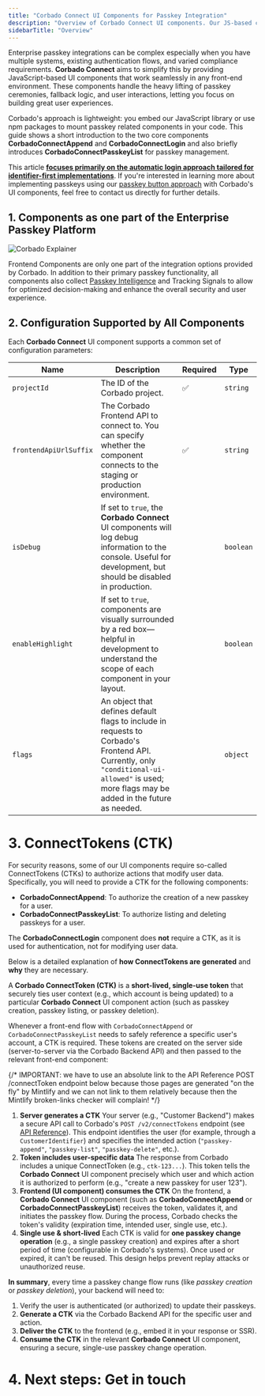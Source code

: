 ```yaml
---
title: "Corbado Connect UI Components for Passkey Integration"
description: "Overview of Corbado Connect UI components. Our JS-based components simplify passkey ceremonies, fallback logic, and user interactions for any front-end."
sidebarTitle: "Overview"
---
```



Enterprise passkey integrations can be complex especially when you have multiple systems, existing authentication flows, and varied compliance requirements. **Corbado Connect** aims to simplify this by providing JavaScript-based UI components that work seamlessly in any front-end environment. These components handle the heavy lifting of passkey ceremonies, fallback logic, and user interactions, letting you focus on building great user experiences.

Corbado's approach is lightweight: you embed our JavaScript library or use npm packages to mount passkey related components in your code. This guide shows a short introduction to the two core components **CorbadoConnectAppend** and **CorbadoConnectLogin** and also briefly introduces **CorbadoConnectPasskeyList** for passkey management.

This article [**focuses primarily on the automatic login approach tailored for identifier-first implementations**](https://www.corbado.com/blog/passkey-login-best-practices#61-automatic-passkey-login-approach-with-corbado). If you're interested in learning more about implementing passkeys using our [passkey button approach](https://www.corbado.com/blog/passkey-login-best-practices#62-separate-passkey-button-approach-with-corbado) with Corbado's UI components, feel free to contact us directly for further details.

## 1. Components as one part of the Enterprise Passkey Platform

![Corbado Explainer](/images/corbado-connect/corbado-connect-architecture.png)

Frontend Components are only one part of the integration options provided by Corbado. In addition to their primary passkey functionality, all components also collect [Passkey Intelligence](/corbado-connect/features/passkey-intelligence) and Tracking Signals to allow for optimized decision-making and enhance the overall security and user experience.

## 2. Configuration Supported by All Components

Each **Corbado Connect** UI component supports a common set of configuration parameters:

| **Name**               | **Description**                                                                                                                                                                             | **Required** | **Type**  |
| ---------------------- | ------------------------------------------------------------------------------------------------------------------------------------------------------------------------------------------- | ------------ | --------- |
| `projectId`            | The ID of the Corbado project.                                                                                                                                                              | ✅            | `string`  |
| `frontendApiUrlSuffix` | The Corbado Frontend API to connect to. You can specify whether the component connects to the staging or production environment.                                                            | ✅            | `string`  |
| `isDebug`              | If set to `true`, the **Corbado Connect** UI components will log debug information to the console. Useful for development, but should be disabled in production.                            |              | `boolean` |
| `enableHighlight`      | If set to `true`, components are visually surrounded by a red box—helpful in development to understand the scope of each component in your layout.                                          |              | `boolean` |
| `flags`                | An object that defines default flags to include in requests to Corbado's Frontend API. Currently, only `"conditional-ui-allowed"` is used; more flags may be added in the future as needed. |              | `object`  |


# 3. ConnectTokens (CTK)

For security reasons, some of our UI components require so-called ConnectTokens (CTKs) to authorize actions that modify user data. Specifically, you will need to provide a CTK for the following components:

- **CorbadoConnectAppend**: To authorize the creation of a new passkey for a user.
- **CorbadoConnectPasskeyList**: To authorize listing and deleting passkeys for a user.

The **CorbadoConnectLogin** component does **not** require a CTK, as it is used for authentication, not for modifying user data.

Below is a detailed explanation of **how ConnectTokens are generated** and **why** they are necessary.

A **Corbado ConnectToken (CTK)** is a **short-lived, single-use token** that securely ties user context (e.g., which account is being updated) to a particular **Corbado Connect** UI component action (such as passkey creation, passkey listing, or passkey deletion).

Whenever a front-end flow with `CorbadoConnectAppend` or `CorbadoConnectPasskeyList` needs to safely reference a specific user's account, a CTK is required. These tokens are created on the server side (server-to-server via the Corbado Backend API) and then passed to the relevant front-end component:

{/* 
IMPORTANT: we have to use an absolute link to the API Reference POST /connectToken endpoint below because those pages are generated
"on the fly" by Mintlify and we can not link to them relatively because then the Mintlify broken-links checker will complain!
*/}

1. **Server generates a CTK**
   Your server (e.g., "Customer Backend") makes a secure API call to Corbado's `POST /v2/connectTokens` endpoint (see [API Reference](htpps://docs.corbado.com/api-reference/backend-api/connecttokens/post-connecttokens)). This endpoint identifies the user (for example, through a `CustomerIdentifier`) and specifies the intended action (`"passkey-append"`, `"passkey-list"`, `"passkey-delete"`, etc.).
2. **Token includes user-specific data**
   The response from Corbado includes a unique ConnectToken (e.g., `ctk-123...`). This token tells the **Corbado Connect** UI component precisely which user and which action it is authorized to perform (e.g., "create a new passkey for user 123").
3. **Frontend (UI component) consumes the CTK**
   On the frontend, a **Corbado Connect** UI component (such as **CorbadoConnectAppend** or **CorbadoConnectPasskeyList**) receives the token, validates it, and initiates the passkey flow. During the process, Corbado checks the token's validity (expiration time, intended user, single use, etc.).
4. **Single use & short-lived**
   Each CTK is valid for **one passkey change operation** (e.g., a single passkey creation) and expires after a short period of time (configurable in Corbado's systems). Once used or expired, it can't be reused. This design helps prevent replay attacks or unauthorized reuse.

**In summary**, every time a passkey change flow runs (like _passkey creation_ or _passkey deletion_), your backend will need to:

1. Verify the user is authenticated (or authorized) to update their passkeys.
2. **Generate a CTK** via the Corbado Backend API for the specific user and action.
3. **Deliver the CTK** to the frontend (e.g., embed it in your response or SSR).
4. **Consume the CTK** in the relevant **Corbado Connect** UI component, ensuring a secure, single-use passkey change operation.

# 4. Next steps: Get in touch

<GetInTouch></GetInTouch>